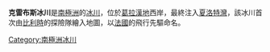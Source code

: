 {{coord|64|38|S|61|31|W|source:GNIS|display=title}}

'''克雷布斯冰川'''是[[南極洲|南極洲]]的[[冰川|冰川]]，位於[[葛拉漢地|葛拉漢地]]西岸，最終注入[[夏洛特灣|夏洛特灣]]，該冰川首次由[[比利時|比利時]]的探險隊繪入地圖，以[[法國|法國]]的飛行先驅命名。

{{DEFAULTSORT:Krebs Glacier}}
[[Category:南極洲冰川|Category:南極洲冰川]]


{{DancoCoast-geo-stub}}